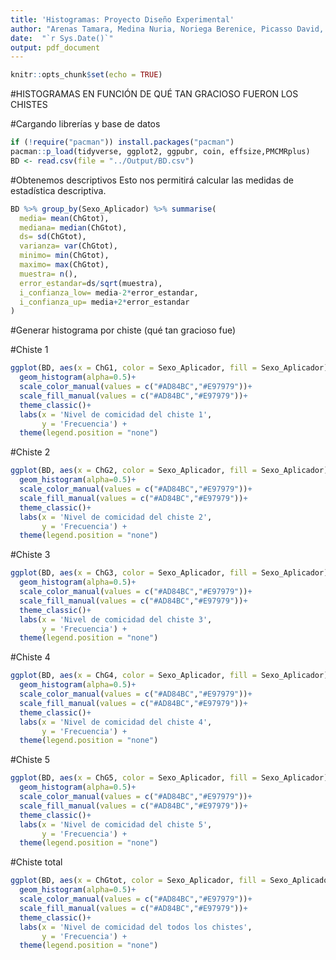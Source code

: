 ```yaml
---
title: 'Histogramas: Proyecto Diseño Experimental'
author: "Arenas Tamara, Medina Nuria, Noriega Berenice, Picasso David, Ruiz Braulio, Vázquez Mariana"
date:  "`r Sys.Date()`"
output: pdf_document
---
```


```r
knitr::opts_chunk$set(echo = TRUE)
```

#HISTOGRAMAS EN FUNCIÓN DE QUÉ TAN GRACIOSO FUERON LOS CHISTES

#Cargando librerías y base de datos
```r
if (!require("pacman")) install.packages("pacman")
pacman::p_load(tidyverse, ggplot2, ggpubr, coin, effsize,PMCMRplus)
BD <- read.csv(file = "../Output/BD.csv")
```

#Obtenemos descriptivos
Esto nos permitirá calcular las medidas de estadística descriptiva.

```r
BD %>% group_by(Sexo_Aplicador) %>% summarise(
  media= mean(ChGtot),
  mediana= median(ChGtot),
  ds= sd(ChGtot),
  varianza= var(ChGtot),
  minimo= min(ChGtot),
  maximo= max(ChGtot),
  muestra= n(),
  error_estandar=ds/sqrt(muestra),
  i_confianza_low= media-2*error_estandar,
  i_confianza_up= media+2*error_estandar
)
```

#Generar histograma por chiste (qué tan gracioso fue)

#Chiste 1
```r
ggplot(BD, aes(x = ChG1, color = Sexo_Aplicador, fill = Sexo_Aplicador)) +
  geom_histogram(alpha=0.5)+
  scale_color_manual(values = c("#AD84BC","#E97979"))+
  scale_fill_manual(values = c("#AD84BC","#E97979"))+
  theme_classic()+
  labs(x = 'Nivel de comicidad del chiste 1',
       y = 'Frecuencia') +
  theme(legend.position = "none")
```
#Chiste 2
```r
ggplot(BD, aes(x = ChG2, color = Sexo_Aplicador, fill = Sexo_Aplicador)) +
  geom_histogram(alpha=0.5)+
  scale_color_manual(values = c("#AD84BC","#E97979"))+
  scale_fill_manual(values = c("#AD84BC","#E97979"))+
  theme_classic()+
  labs(x = 'Nivel de comicidad del chiste 2',
       y = 'Frecuencia') +
  theme(legend.position = "none")
```

#Chiste 3
```r
ggplot(BD, aes(x = ChG3, color = Sexo_Aplicador, fill = Sexo_Aplicador)) +
  geom_histogram(alpha=0.5)+
  scale_color_manual(values = c("#AD84BC","#E97979"))+
  scale_fill_manual(values = c("#AD84BC","#E97979"))+
  theme_classic()+
  labs(x = 'Nivel de comicidad del chiste 3',
       y = 'Frecuencia') +
  theme(legend.position = "none")
```

#Chiste 4
```r
ggplot(BD, aes(x = ChG4, color = Sexo_Aplicador, fill = Sexo_Aplicador)) +
  geom_histogram(alpha=0.5)+
  scale_color_manual(values = c("#AD84BC","#E97979"))+
  scale_fill_manual(values = c("#AD84BC","#E97979"))+
  theme_classic()+
  labs(x = 'Nivel de comicidad del chiste 4',
       y = 'Frecuencia') +
  theme(legend.position = "none")
```

#Chiste 5
```r
ggplot(BD, aes(x = ChG5, color = Sexo_Aplicador, fill = Sexo_Aplicador)) +
  geom_histogram(alpha=0.5)+
  scale_color_manual(values = c("#AD84BC","#E97979"))+
  scale_fill_manual(values = c("#AD84BC","#E97979"))+
  theme_classic()+
  labs(x = 'Nivel de comicidad del chiste 5',
       y = 'Frecuencia') +
  theme(legend.position = "none")
```

#Chiste total
```r
ggplot(BD, aes(x = ChGtot, color = Sexo_Aplicador, fill = Sexo_Aplicador)) +
  geom_histogram(alpha=0.5)+
  scale_color_manual(values = c("#AD84BC","#E97979"))+
  scale_fill_manual(values = c("#AD84BC","#E97979"))+
  theme_classic()+
  labs(x = 'Nivel de comicidad del todos los chistes',
       y = 'Frecuencia') +
  theme(legend.position = "none")
```